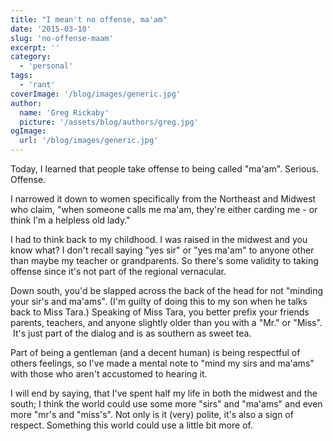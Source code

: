 ```yaml
---
title: "I mean't no offense, ma'am"
date: '2015-03-10'
slug: 'no-offense-maam'
excerpt: ''
category:
  - 'personal'
tags:
  - 'rant'
coverImage: '/blog/images/generic.jpg'
author:
  name: 'Greg Rickaby'
  picture: '/assets/blog/authors/greg.jpg'
ogImage:
  url: '/blog/images/generic.jpg'
---
```


Today, I learned that people take offense to being called "ma'am". Serious. Offense.

I narrowed it down to women specifically from the Northeast and Midwest who claim, "when someone calls me ma'am, they're either carding me - or think I'm a helpless old lady."

I had to think back to my childhood. I was raised in the midwest and you know what? I don't recall saying "yes sir" or "yes ma'am" to anyone other than maybe my teacher or grandparents. So there's some validity to taking offense since it's not part of the regional vernacular.

Down south, you'd be slapped across the back of the head for not "minding your sir's and ma'ams". (I'm guilty of doing this to my son when he talks back to Miss Tara.) Speaking of Miss Tara, you better prefix your friends parents, teachers, and anyone slightly older than you with a "Mr." or "Miss".  It's just part of the dialog and is as southern as sweet tea.

Part of being a gentleman (and a decent human) is being respectful of others feelings, so I've made a mental note to "mind my sirs and ma'ams" with those who aren't accustomed to hearing it.

I will end by saying, that I've spent half my life in both the midwest and the south; I think the world could use some more "sirs" and "ma'ams" and even more "mr's and "miss's". Not only is it (very) polite, it's also a sign of respect. Something this world could use a little bit more of.
